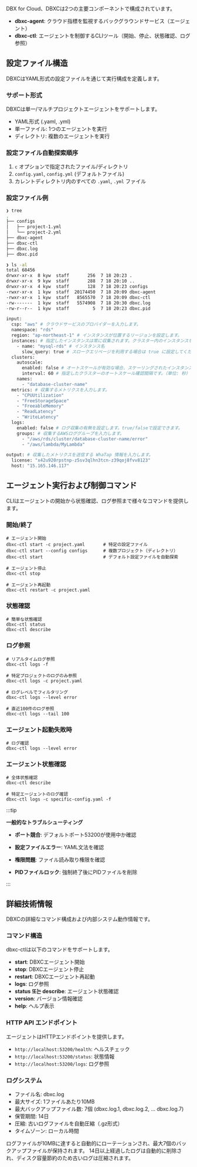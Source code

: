 DBX for Cloud、DBXCは2つの主要コンポーネントで構成されています。 

- **dbxc-agent**: クラウド指標を監視するバックグラウンドサービス（エージェント）  
- **dbxc-ctl**: エージェントを制御するCLIツール（開始、停止、状態確認、ログ参照）  

## 設定ファイル構造

DBXCはYAML形式の設定ファイルを通じて実行構成を定義します。

### サポート形式

DBXCは単一/マルチプロジェクトエージェントをサポートします。

- YAML形式 (.yaml, .yml)  
- 単一ファイル: 1つのエージェントを実行  
- ディレクトリ: 複数のエージェントを実行  

### 設定ファイル自動探索順序

1. `c` オプションで指定されたファイル/ディレクトリ  
2. `config.yaml`, `config.yml` (デフォルトファイル)  
3. カレントディレクトリ内のすべての `.yaml`, `.yml` ファイル  

### 設定ファイル例

```bash title="ディレクトリ tree 例"
❯ tree
.
├── configs
│   ├── project-1.yml
│   └── project-2.yml
├── dbxc-agent
├── dbxc-ctl
├── dbxc.log
├── dbxc.pid

❯ ls -al
total 68456
drwxr-xr-x  8 kyw  staff       256  7 18 20:23 .
drwxr-xr-x  9 kyw  staff       288  7 18 20:10 ..
drwxr-xr-x  4 kyw  staff       128  7 18 20:23 configs
-rwxr-xr-x  1 kyw  staff  20174450  7 18 20:09 dbxc-agent
-rwxr-xr-x  1 kyw  staff   8565570  7 18 20:09 dbxc-ctl
-rw-------  1 kyw  staff   5574908  7 18 20:30 dbxc.log
-rw-r--r--  1 kyw  staff         5  7 18 20:23 dbxc.pid
```

```bash title="yml 例"
input:
  csp: "aws" # クラウドサービスのプロバイダーを入力します。
  namespace: "rds"
  region: "ap-northeast-1" # インスタンスが位置するリージョンを設定します。
  instances: # 指定したインスタンスは常に収集されます。クラスター内のインスタンスをここに指定すると、オートスケールに関係なく収集されます。
    - name: "mysql-rds" # インスタンス名
      slow_query: true # スロークエリページを利用する場合は true に設定してください。
  clusters:
    autoscale:
      enabled: false # オートスケールが有効な場合、スケーリングされたインスタンスを収集対象に追加または削除します。
      interval: 60 # 指定したクラスターのオートスケール確認間隔です。（単位: 秒）
    names:
      - "database-cluster-name"
  metrics: # 収集するメトリクスを入力します。
    - "CPUUtilization"
    - "FreeStorageSpace"
    - "FreeableMemory"
    - "ReadLatency"
    - "WriteLatency"
  logs:
    enabled: false # ログ収集の有無を設定します。true/falseで設定できます。
    groups: # 収集するAWSロググループを入力します。
      - "/aws/rds/cluster/database-cluster-name/error"
      - "/aws/lambda/MyLambda"

output: # 収集したメトリクスを送信する WhaTap 情報を入力します。
  license: "x42u920rpstnp-z5sv3qlhn3tcn-z39qoj8fvv8123"
  host: "15.165.146.117"
```

## エージェント実行および制御コマンド

CLIはエージェントの開始から状態確認、ログ参照まで様々なコマンドを提供します。

### 開始/終了

```
# エージェント開始
dbxc-ctl start -c project.yaml       # 特定の設定ファイル
dbxc-ctl start --config configs      # 複数プロジェクト（ディレクトリ）
dbxc-ctl start                       # デフォルト設定ファイルを自動探索

# エージェント停止
dbxc-ctl stop

# エージェント再起動
dbxc-ctl restart -c project.yaml
```

### 状態確認

```
# 簡単な状態確認
dbxc-ctl status
dbxc-ctl describe
```

### ログ参照

```
# リアルタイムログ参照
dbxc-ctl logs -f

# 特定プロジェクトのログのみ参照
dbxc-ctl logs -c project.yaml

# ログレベルでフィルタリング
dbxc-ctl logs --level error

# 直近100件のログ参照
dbxc-ctl logs --tail 100
```

### エージェント起動失敗時

```
# ログ確認
dbxc-ctl logs --level error
```

### エージェント状態確認

```
# 全体状態確認
dbxc-ctl describe

# 特定エージェントのログ確認
dbxc-ctl logs -c specific-config.yaml -f
```

:::tip

**一般的なトラブルシューティング**

- **ポート競合**: デフォルトポート53200が使用中か確認

- **設定ファイルエラー**: YAML文法を確認

- **権限問題**: ファイル読み取り権限を確認

- **PIDファイルロック**: 強制終了後にPIDファイルを削除

:::

## 詳細技術情報

DBXCの詳細なコマンド構成および内部システム動作情報です。

### コマンド構造

dbxc-ctlは以下のコマンドをサポートします。

- **start**: DBXCエージェント開始
- **stop**: DBXCエージェント停止
- **restart**: DBXCエージェント再起動
- **logs**: ログ参照
- **status 또는 describe**: エージェント状態確認
- **version**: バージョン情報確認
- **help**: ヘルプ表示

### HTTP API エンドポイント

エージェントはHTTPエンドポイントを提供します。

- `http://localhost:53200/health`: ヘルスチェック
- `http://localhost:53200/status`: 状態情報
- `http://localhost:53200/logs`: ログ参照

### ログシステム

- ファイル名: dbxc.log
- 最大サイズ: 1ファイルあたり10MB
- 最大バックアップファイル数: 7個 (dbxc.log.1, dbxc.log.2, ... dbxc.log.7)
- 保管期間: 14日
- 圧縮: 古いログファイルを自動圧縮（.gz形式）
- タイムゾーン: ローカル時間

ログファイルが10MBに達すると自動的にローテーションされ、最大7個のバックアップファイルが保持されます。
14日以上経過したログは自動的に削除され、ディスク容量節約のため古いログは圧縮されます。